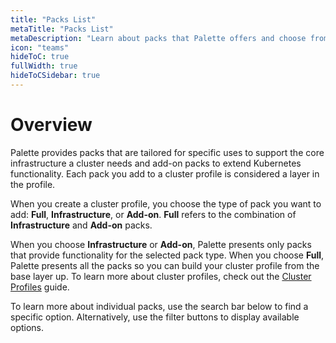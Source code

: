 ```yaml
---
title: "Packs List"
metaTitle: "Packs List"
metaDescription: "Learn about packs that Palette offers and choose from Pallette packs."
icon: "teams"
hideToC: true
fullWidth: true
hideToCSidebar: true
---
```



<Content>

# Overview
Palette provides packs that are tailored for specific uses to support the core infrastructure a cluster needs and add-on packs to extend Kubernetes functionality. Each pack you add to a cluster profile is considered a layer in the profile.  

When you create a cluster profile, you choose the type of pack you want to add: **Full**, **Infrastructure**, or **Add-on**. **Full** refers to the combination of **Infrastructure** and **Add-on** packs. 

When you choose **Infrastructure** or **Add-on**, Palette presents only packs that provide functionality for the selected pack type. When you choose **Full**, Palette presents all the packs so you can build your cluster profile from the base layer up.  To learn more about cluster profiles, check out the [Cluster Profiles](/cluster-profiles) guide. 

To learn more about individual packs, use the search bar below to find a specific option. Alternatively, use the filter buttons to display available options. 
<Packs />
</Content>
